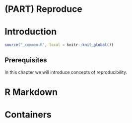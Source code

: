 # (PART) Reproduce {.unnumbered}

# Introduction {#reproduce}

```r
source("_common.R", local = knitr::knit_global())
```

## Prerequisites

In this chapter we will introduce concepts of reproducibility.

# R Markdown

# Containers
